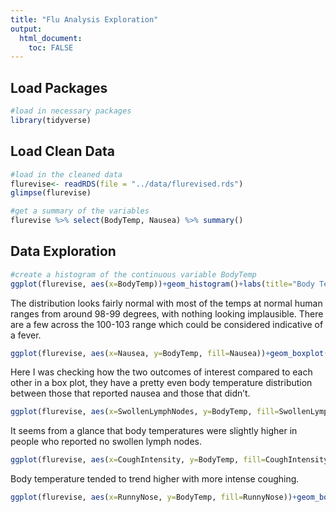 ```yaml
---
title: "Flu Analysis Exploration"
output:
  html_document:
    toc: FALSE
---
```


## Load Packages

```r
#load in necessary packages
library(tidyverse)
```

## Load Clean Data

```r
#load in the cleaned data
flurevise<- readRDS(file = "../data/flurevised.rds")
glimpse(flurevise)
```


```r
#get a summary of the variables
flurevise %>% select(BodyTemp, Nausea) %>% summary()
```

## Data Exploration 

```r
#create a histogram of the continuous variable BodyTemp 
ggplot(flurevise, aes(x=BodyTemp))+geom_histogram()+labs(title="Body Temperature Frequencies", x="Body Temperature", y="Count")+theme_bw()
```
The distribution looks fairly normal with most of the temps at normal human ranges from around 98-99 degrees, with nothing looking implausible. There are a few across the 100-103 range which could be considered indicative of a fever.

```r
ggplot(flurevise, aes(x=Nausea, y=BodyTemp, fill=Nausea))+geom_boxplot()
```
Here I was checking how the two outcomes of interest compared to each other in a box plot, they have a pretty even body temperature distribution between those that reported nausea and those that didn't. 


```r
ggplot(flurevise, aes(x=SwollenLymphNodes, y=BodyTemp, fill=SwollenLymphNodes))+geom_boxplot()+labs(title = "Body Temperature Distribution by Lymph Node Status", x="Swollen Lymph Nodes", y="Body Temperature")
```
It seems from a glance that body temperatures were slightly higher in people who reported no swollen lymph nodes.

```r
ggplot(flurevise, aes(x=CoughIntensity, y=BodyTemp, fill=CoughIntensity))+geom_boxplot()+labs(x="Cough Intensity", y="Body Temperature", title="Body Temperature Distribution by Cough Intensity")
```
Body temperature tended to trend higher with more intense coughing.

```r
ggplot(flurevise, aes(x=RunnyNose, y=BodyTemp, fill=RunnyNose))+geom_boxplot()+labs(title="Body Temperature Distribution by Presence of Runny Nose", x="Runny Nose Status", y="Body Temperature")
```

